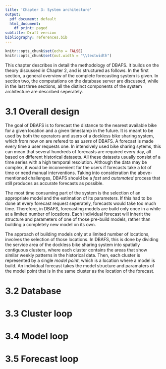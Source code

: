 ```yaml
---
title: 'Chapter 3: System architecture'
output:
  pdf_document: default
  html_document:
    df_print: paged
subtitle: Draft version
bibliography: references.bib
---
```


```r
knitr::opts_chunk$set(echo = FALSE)
knitr::opts_chunk$set(out.width = "\\textwidth")
```

This chapter describes in detail the methodology of DBAFS. It builds on the theory discussed in Chapter 2, and is structured as follows. In the first section, a general overview of the complete forecasting system is given. In section two, the computations on the database server are discussed, while in the last three sections, all the distinct components of the system architecture are described seperately.

# 3.1 Overall design
The goal of DBAFS is to forecast the distance to the nearest available bike for a given location and a given timestamp in the future. It is meant to be used by both the operators and users of a dockless bike sharing system, which from now on are refered to as *users* of DBAFS. A forecast is made every time a user requests one. In intensively used bike sharing sytems, this can mean that several hundreds of forecasts are required every day, all based on different historical datasets. All these datasets usually consist of a time series with a high temporal resolution. Although the data may be complex, it would be inconvenient for the users if forecasts take a lot of time or need manual interventions. Taking into consideration the above-mentioned challenges, DBAFS should be a *fast* and *automated* process that still produces as accurate forecasts as possible.

The most time consuming part of the system is the selection of an appropriate model and the estimation of its parameters. If this had to be done at every forecast request seperately, forecasts would take too much time. Therefore, in DBAFS, forecasting models are build only once in a while at a limited number of locations. Each individual forecast will inherit the structure and parameters of one of those pre-build models, rather than building a completely new model on its own.

The approach of building models only at a limited number of locations, involves the selection of those locations. In DBAFS, this is done by dividing the service area of the dockless bike sharing system into spatially contiguous clusters, where each cluster contains the areas that show similar weekly patterns in the historical data. Then, each cluster is represented by a single *model point*, which is a location where a model is build. An individual forecast takes the model structure and paramaters of the model point that is in the same cluster as the location of the forecast.








# 3.2 Database

# 3.3 Cluster loop

# 3.4 Model loop

# 3.5 Forecast loop
